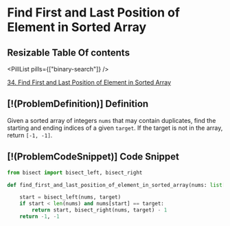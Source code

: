 # Find First and Last Position of Element in Sorted Array

## Resizable Table Of contents

<DifficultyBadge difficulty="medium" />

<PillList pills={["binary-search"]} />

[34. Find First and Last Position of Element in Sorted Array](https://leetcode.com/problems/find-first-and-last-position-of-element-in-sorted-array)

## [!(ProblemDefinition)] Definition

Given a sorted array of integers `nums` that may contain duplicates, find the starting and ending indices of a given `target`. If the target is not in the array, return `[-1, -1]`.

## [!(ProblemCodeSnippet)] Code Snippet

```python meta="source=problems/34-find-first-and-last-position-of-element-in-sorted-array/solution.py"
from bisect import bisect_left, bisect_right

def find_first_and_last_position_of_element_in_sorted_array(nums: list[int], target: int) -> list[int]:

    start = bisect_left(nums, target)
    if start < len(nums) and nums[start] == target:
        return start, bisect_right(nums, target) - 1
    return -1, -1
```

